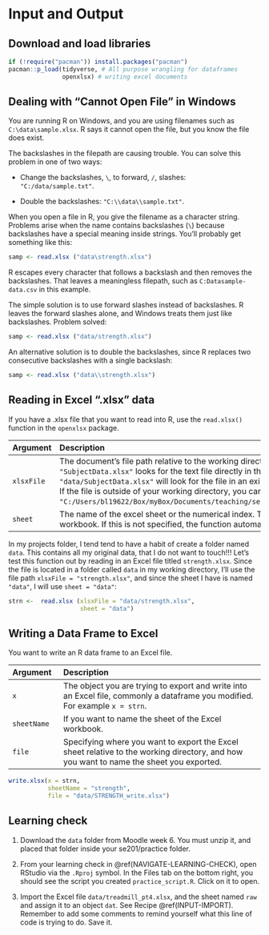 # Input and Output {#InputOuput}

## Download and load libraries {-}

```r

if (!require("pacman")) install.packages("pacman")
pacman::p_load(tidyverse, # All purpose wrangling for dataframes
               openxlsx) # writing excel documents

```

## Dealing with “Cannot Open File” in Windows

You are running R on Windows, and you are using filenames such as `C:\data\sample.xlsx`. R says it cannot open the file, but you know the file does exist.

The backslashes in the filepath are causing trouble. You can solve this problem in one of two ways:

-   Change the backslashes, `\`, to forward, `/`, slashes: `"C:/data/sample.txt"`.

-   Double the backslashes: `"C:\\data\\sample.txt"`.

When you open a file in R, you give the filename as a character string. Problems arise when the name contains backslashes (`\`) because backslashes have a special meaning inside strings. You’ll probably get something like this:

``` r
samp <- read.xlsx ("data\strength.xlsx")
```
R escapes every character that follows a backslash and then removes the backslashes. That leaves a meaningless filepath, such as
`C:Datasample-data.csv` in this example.

The simple solution is to use forward slashes instead of backslashes. R leaves the forward slashes alone, and Windows treats them just like backslashes. Problem solved:

``` r
samp <- read.xlsx ("data/strength.xlsx")
```

An alternative solution is to double the backslashes, since R replaces two consecutive backslashes with a single backslash:

``` r
samp <- read.xlsx ("data\\strength.xlsx")
```


## Reading in Excel ".xlsx" data  {#INPUT-IMPORT}

If you have a .xlsx file that you want to read into R, use the `read.xlsx()` function in the `openxlsx` package.

| Argument| Description| 
|:------------|:-------------------------------------------------|
|`xlsxFile`| The document's file path relative to the working directory unless specified otherwise. For example `xlsxFile = "SubjectData.xlsx"` looks for the text file directly in the working directory, while `xlsxFile = "data/SubjectData.xlsx"` will look for the file in an existing folder called `data` inside the working directory.<br>If the file is outside of your working directory, you can also specify a full file path (`xlsxFile = "C:/Users/bl19622/Box/myBox/Documents/teaching/se747_ResearchMeth/sample_book/data/SubjectData.xlsx"`).|
|`sheet`|  The name of the excel sheet or the numerical index. This is useful if you have many sheets in one Excel workbook. If this is not specified, the function automatically reads in the first sheet in the Excel workbook.|


In my projects folder, I tend tend to have a habit of create a folder named `data`. This contains all my original data, that I do not want to touch!!! Let's test this function out by reading in an Excel file titled `strength.xlsx`. Since the file is located in a folder called `data` in my working directory, I'll use the file path `xlsxFile = "strength.xlsx"`, and since the sheet I have is named `"data"`, I will use `sheet = "data"`:


```r

strn <-  read.xlsx (xlsxFile = "data/strength.xlsx",
                    sheet = "data")

```


## Writing a Data Frame to Excel {#INPUT-EXPORT}

You want to write an R data frame to an Excel file. 

| Argument| Description| 
|:------------|:-------------------------------------------------|
|`x`| The object you are trying to export and write into an Excel file, commonly a dataframe you modified. For example `x = strn`.|
|`sheetName`|  If you want to name the sheet of the Excel workbook.|
|`file`| Specifying where you want to export the Excel sheet relative to the working directory, and how you want to name the sheet you exported.|


```r

write.xlsx(x = strn,
           sheetName = "strength",
           file = "data/STRENGTH_write.xlsx")
```



## Learning check {#INPUT-LEARNING-CHECK}


1. Download the `data` folder from Moodle week 6. You must unzip it, and placed that folder inside your se201/practice folder.

2. From your learning check in \@ref(NAVIGATE-LEARNING-CHECK), open RStudio via the `.Rproj` symbol. In the Files tab on the bottom right, you should see the script you created `practice_script.R`. Click on it to open.

3. Import the Excel file `data/treadmill_pt4.xlsx`, and the sheet named `raw` and assign it to an object `dat`. See  Recipe \@ref(INPUT-IMPORT). Remember to add some comments to remind yourself what this line of code is trying to do. Save it.



